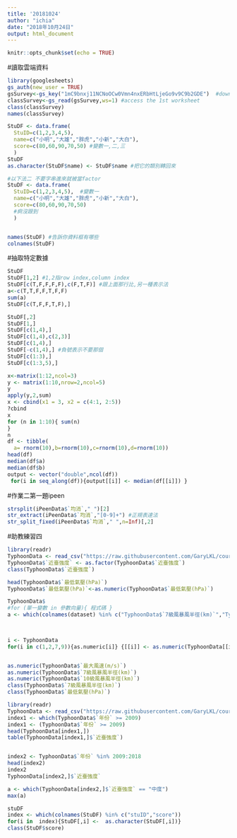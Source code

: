 ```yaml
---
title: '20181024'
author: "ichia"
date: "2018年10月24日"
output: html_document
---
```


```r
knitr::opts_chunk$set(echo = TRUE)
```

#讀取雲端資料
```r
library(googlesheets)
gs_auth(new_user = TRUE)
gsSurvey<-gs_key("1mC9bnxj11NCNoOCw0Vmn4nxERbHtLjeGo9v9C9b2GDE")  #download sheet information as an object
classSurvey<-gs_read(gsSurvey,ws=1) #access the 1st worksheet
class(classSurvey)
names(classSurvey) 

```

```r
StuDF <- data.frame(
  StuID=c(1,2,3,4,5),
  name=c("小明","大雄","胖虎","小新","大白"),
  score=c(80,60,90,70,50) #變數一,二,三
  )
StuDF 
as.character(StuDF$name) <- StuDF$name #把它的類別轉回來

#以下法二 不要字串進來就被當factor
StuDF <- data.frame(
  StuID=c(1,2,3,4,5),  #變數一
  name=c("小明","大雄","胖虎","小新","大白"),
  score=c(80,60,90,70,50)
  #痾沒跟到
  )


names(StuDF) #告訴你資料框有哪些
colnames(StuDF)
```

#抽取特定數據
```r
StuDF
StuDF[1,2] #1,2指row index,column index
StuDF[c(T,F,F,F,F),c(F,T,F)] #跟上面那行比,另一種表示法
a<-c(T,T,F,F,T,F,F)
sum(a)
StuDF[c(T,F,F,T,F),]

StuDF[,2]
StuDF[1,]
StuDF[c(1,4),]
StuDF[c(1,4),c(2,3)]
StuDF[c(1,4),]
StuDF[-c(1,4),] #負號表示不要那個
StuDF[c(1:3),]
StuDF[c(1:3,5),] 
```
```r
x<-matrix(1:12,ncol=3)
y <- matrix(1:10,nrow=2,ncol=5)
y
apply(y,2,sum)
x <- cbind(x1 = 3, x2 = c(4:1, 2:5))
?cbind
x
for (n in 1:10){ sum(n)
}
n
df <- tibble(
  a= rnorm(10),b=rnorm(10),c=rnorm(10),d=rnorm(10))
head(df)
median(df$a)
median(df$b)
output <- vector("double",ncol(df))
 for(i in seq_along(df)){output[[i]] <- median(df[[i]]) }
```

#作業二第一題ipeen
```r
strsplit(iPeenData$`均消`," ")[2]
str_extract(iPeenData$`均消`,"[0-9]+") #正規表達法
str_split_fixed(iPeenData$`均消`," ",n=Inf)[,2]
```

#助教練習四
```r
library(readr)
TyphoonData <- read_csv("https://raw.githubusercontent.com/GaryLKL/course-programming-for-ds-Quiz/master/TyphoonData.csv")
TyphoonData$`近臺強度` <- as.factor(TyphoonData$`近臺強度`)
class(TyphoonData$`近臺強度`)

head(TyphoonData$`最低氣壓(hPa)`)
TyphoonData$`最低氣壓(hPa)`<-as.numeric(TyphoonData$`最低氣壓(hPa)`)

TyphoonData$
#for (單一變數 in 參數向量){ 程式碼 }
a <- which(colnames(dataset) %in% c("TyphoonData$`7級風暴風半徑(km)`","TyphoonData$`10級風暴風半徑(km)`","TyphoonData$`最低氣壓(hPa)`","TyphoonData$`最大風速(m/s)`") 
  


i <- TyphoonData
for(i in c(1,2,7,9)){as.numeric[i]} {[[i]] <- as.numeric(TyphoonData[[i]])}


as.numeric(TyphoonData$`最大風速(m/s)`)
as.numeric(TyphoonData$`7級風暴風半徑(km)`)
as.numeric(TyphoonData$`10級風暴風半徑(km)`)
class(TyphoonData$`7級風暴風半徑(km)`)
class(TyphoonData$`最低氣壓(hPa)`)
```

```r
library(readr)
TyphoonData <- read_csv("https://raw.githubusercontent.com/GaryLKL/course-programming-for-ds-Quiz/master/TyphoonData.csv")
index1 <- which(TyphoonData$`年份` >= 2009) 
index1 <- (TyphoonData$`年份` >= 2009)
head(TyphoonData[index1,])
table(TyphoonData[index1,]$`近臺強度`)


index2 <- TyphoonData$`年份` %in% 2009:2018
head(index2)
index2
TyphoonData[index2,]$`近臺強度`

a <- which(TyphoonData[index2,]$`近臺強度` == "中度")
max(a)
```
```r
stuDF
index <- which(colnames(StuDF) %in% c("stuID","score"))
for(i in  index){StuDF[,i] <-  as.character(StuDF[,i])}
class(StuDF$score)
```

